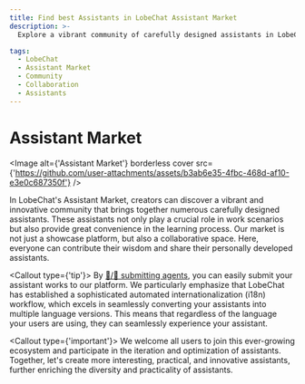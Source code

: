 ```yaml
---
title: Find best Assistants in LobeChat Assistant Market
description: >-
  Explore a vibrant community of carefully designed assistants in LobeChat's Assistant Market. Contribute your wisdom and share your personally developed assistants in this collaborative space.

tags:
  - LobeChat
  - Assistant Market
  - Community
  - Collaboration
  - Assistants
---
```


# Assistant Market

<Image alt={'Assistant Market'} borderless cover src={'https://github.com/user-attachments/assets/b3ab6e35-4fbc-468d-af10-e3e0c687350f'} />

In LobeChat's Assistant Market, creators can discover a vibrant and innovative community that brings together numerous carefully designed assistants. These assistants not only play a crucial role in work scenarios but also provide great convenience in the learning process. Our market is not just a showcase platform, but also a collaborative space. Here, everyone can contribute their wisdom and share their personally developed assistants.

<Callout type={'tip'}>
  By [🤖/🏪 submitting agents](https://github.com/lobehub/lobe-chat-agents), you can easily submit
  your assistant works to our platform. We particularly emphasize that LobeChat has established a
  sophisticated automated internationalization (i18n) workflow, which excels in seamlessly
  converting your assistants into multiple language versions. This means that regardless of the
  language your users are using, they can seamlessly experience your assistant.
</Callout>

<Callout type={'important'}>
  We welcome all users to join this ever-growing ecosystem and participate in the iteration and
  optimization of assistants. Together, let's create more interesting, practical, and innovative
  assistants, further enriching the diversity and practicality of assistants.
</Callout>
